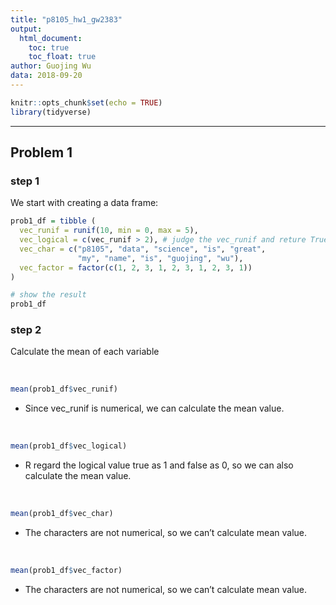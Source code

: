```yaml
---
title: "p8105_hw1_gw2383"
output:
  html_document:
    toc: true
    toc_float: true
author: Guojing Wu
data: 2018-09-20
---
```


```r
knitr::opts_chunk$set(echo = TRUE)
library(tidyverse)
```

***

## Problem 1

### step 1

We start with creating a data frame:

```r
prob1_df = tibble (
  vec_runif = runif(10, min = 0, max = 5), 
  vec_logical = c(vec_runif > 2), # judge the vec_runif and reture True or False
  vec_char = c("p8105", "data", "science", "is", "great", 
               "my", "name", "is", "guojing", "wu"), 
  vec_factor = factor(c(1, 2, 3, 1, 2, 3, 1, 2, 3, 1))
)

# show the result
prob1_df
```

### step 2

Calculate the mean of each variable

<br/>

```r
mean(prob1_df$vec_runif)
```  
* Since vec_runif is numerical, we can calculate the mean value.

<br/>

```r
mean(prob1_df$vec_logical)
```
* R regard the logical value true as 1 and false as 0, so we can also calculate the mean value.

<br/>

```r
mean(prob1_df$vec_char)
```
* The characters are not numerical, so we can't calculate mean value.

<br/>

```r
mean(prob1_df$vec_factor)
```
* The characters are not numerical, so we can't calculate mean value.

<br/>

